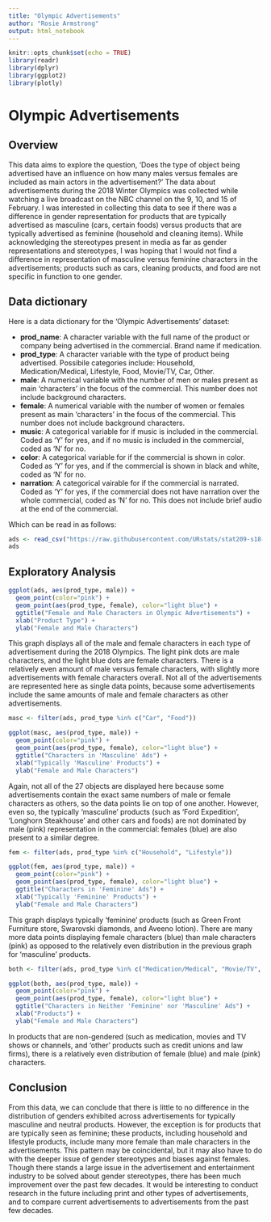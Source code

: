 ```yaml
---
title: "Olympic Advertisements"
author: "Rosie Armstrong"
output: html_notebook
---
```


```r
knitr::opts_chunk$set(echo = TRUE)
library(readr)
library(dplyr)
library(ggplot2)
library(plotly)
```

# **Olympic Advertisements**

## Overview

This data aims to explore the question, 'Does the type of object being advertised have an influence on how many males versus females are included as main actors in the advertisement?' The data about advertisements during the 2018 Winter Olympics was collected while watching a live broadcast on the NBC channel on the 9, 10, and 15 of February. I was interested in collecting this data to see if there was a difference in gender representation for products that are typically advertised as masculine (cars, certain foods) versus products that are typically advertised as feminine (household and cleaning items). While acknowledging the stereotypes present in media as far as gender representations and stereotypes, I was hoping that I would not find a difference in representation of masculine versus feminine characters in the advertisements; products such as cars, cleaning products, and food are not specific in function to one gender. 

## Data dictionary

Here is a data dictionary for the 'Olympic Advertisements' dataset:

- **prod_name**: A character variable with the full name of the product or company being advertised in the commercial. Brand name if medication.
- **prod_type**: A character variable with the type of product being advertised. Possibile categories include: Household, Medication/Medical, Lifestyle, Food, Movie/TV, Car, Other.
- **male**: A numerical variable with the number of men or males present as main 'characters' in the focus of the commercial. This number does not include background characters.
- **female**: A numerical variable with the number of women or females present as main 'characters' in the focus of the commercial. This number does not include background characters.
- **music**: A categorical variable for if music is included in the commercial. Coded as 'Y' for yes, and if no music is included in the commercial, coded as 'N' for no.
- **color**: A categorical variable for if the commercial is shown in color. Coded as 'Y' for yes, and if the commercial is shown in black and white, coded as 'N' for no.
- **narration**: A categorical vairable for if the commercial is narrated. Coded as 'Y' for yes,  if the commercial does not have narration over the whole commercial, coded as 'N' for no. This does not include brief audio at the end of the commercial.

Which can be read in as follows:

```r
ads <- read_csv("https://raw.githubusercontent.com/URstats/stat209-s18-rosiea26/master/ads.csv")
ads
```

## Exploratory Analysis

```r
ggplot(ads, aes(prod_type, male)) +
  geom_point(color="pink") +
  geom_point(aes(prod_type, female), color="light blue") +
  ggtitle("Female and Male Characters in Olympic Advertisements") +
  xlab("Product Type") +
  ylab("Female and Male Characters")
```

This graph displays all of the male and female characters in each type of advertisement during the 2018 Olympics. The light pink dots are male characters, and the light blue dots are female characters. There is a relatively even amount of male versus female characters, with slightly more advertisements with female characters overall. Not all of the advertisements are represented here as single data points, because some advertisements include the same amounts of male and female characters as other advertisements.   

```r
masc <- filter(ads, prod_type %in% c("Car", "Food"))
```

```r
ggplot(masc, aes(prod_type, male)) +
  geom_point(color="pink") +
  geom_point(aes(prod_type, female), color="light blue") +
  ggtitle("Characters in 'Masculine' Ads") +
  xlab("Typically 'Masculine' Products") +
  ylab("Female and Male Characters")
```

Again, not all of the 27 objects are displayed here because some advertisements contain the exact same numbers of male or female characters as others, so the data points lie on top of one another. However, even so, the typically 'masculine' products (such as 'Ford Expedition', 'Longhorn Steakhouse' and other cars and foods) are not dominated by male (pink) representation in the commercial: females (blue) are also present to a similar degree.

```r
fem <- filter(ads, prod_type %in% c("Household", "Lifestyle"))
```

```r
ggplot(fem, aes(prod_type, male)) +
  geom_point(color="pink") +
  geom_point(aes(prod_type, female), color="light blue") +
  ggtitle("Characters in 'Feminine' Ads") +
  xlab("Typically 'Feminine' Products") +
  ylab("Female and Male Characters")
```

This graph displays typically 'feminine' products (such as Green Front Furniture store, Swarovski diamonds, and Aveeno lotion). There are many more data points displaying female characters (blue) than male characters (pink) as opposed to the relatively even distribution in the previous graph for 'masculine' products.

```r
both <- filter(ads, prod_type %in% c("Medication/Medical", "Movie/TV", "Other"))
```

```r
ggplot(both, aes(prod_type, male)) +
  geom_point(color="pink") +
  geom_point(aes(prod_type, female), color="light blue") +
  ggtitle("Characters in Neither 'Feminine' nor 'Masculine' Ads") +
  xlab("Products") +
  ylab("Female and Male Characters")
```

In products that are non-gendered (such as medication, movies and TV shows or channels, and 'other' products such as credit unions and law firms), there is a relatively even distribution of female (blue) and male (pink) characters.

## Conclusion

From this data, we can conclude that there is little to no difference in the distribution of genders exhibited across advertisements for typically masculine and neutral products. However, the exception is for products that are typically seen as feminine; these products, including household and lifestyle products, include many more female than male characters in the advertisements. This pattern may be coincidental, but it may also have to do with the deeper issue of gender stereotypes and biases against females. Though there stands a large issue in the advertisement and entertainment industry to be solved about gender stereotypes, there has been much improvement over the past few decades. It would be interesting to conduct research in the future including print and other types of advertisements, and to compare current advertisements to advertisements from the past few decades.
